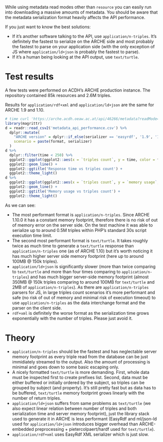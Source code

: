 While using metadata read modes other than `resource` you can easily run into downloading a massive amounts of metadata.
You should be aware that the metadata serialization format heavily affects the API performance.

If you just want to know the best solutions:

* If it's another software talking to the API, use `application/n-triples`. It's definitely the fastest to serialize on the ARCHE side and most probably the fastest to parse on your application side (with the only exception of JS where `application/ld+json` is probably the fastest to parse).
* If it's a human being looking at the API output, use `text/turtle`.

# Test results

A few tests were performed on ACDH's ARCHE production instance.
The repository contained 85k resources and 2.6M triples.

Results for `application/rdf+xml` and `application/ld+json` are the same for ARCHE 1.9 and 1.10.

```r
# time curl 'https://arche.acdh.oeaw.ac.at/api/46266/metadata?readMode=neighbors&parentProperty=https%3A%2F%2Fvocabs.acdh.oeaw.ac.at%2Fschema%23isPartOf&format=text/turtle' > /dev/null
library(magrittr)
d = readr::read_csv2('metadata_api_performance.csv') %>%
  dplyr::mutate(
    "ARCHE version" = dplyr::if_else(serializer == 'easyrdf', '1.9', '1.10'),
    scenario = paste(format, serializer)
  )
d %>% 
  dplyr::filter(time < 250) %>%
  ggplot2::ggplot(ggplot2::aes(x = `triples count`, y = time, color = format, linetype = `ARCHE version`, group = scenario)) +
  ggplot2::geom_line() +
  ggplot2::ggtitle('Response time vs triples count') +
  ggplot2::theme_light()
d %>% 
  ggplot2::ggplot(ggplot2::aes(x = `triples count`, y = `memory usage`, color = format, linetype = `ARCHE version`, group = scenario)) +
  ggplot2::geom_line() +
  ggplot2::ggtitle('Memory usage vs triples count') +
  ggplot2::theme_light()
```

As we can see:

* The most performant format is `application/n-triples`. Since ARCHE 1.10.0 it has a constant memory footprint, therefore there is no risk of out of memory error on the server side. On the test machine it was able to serialize up to around 0.5M triples within PHP's standard 30s script execution time limit.
* The second most performant format is `text/turtle`. It takes roughly twice as much time to generate a `text/turtle` response than `application/n-triples` one (as of ARCHE 1.10) but it's worth noticing it has much higher server side memory footprint (here up to around 100MB @ 150k triples).
* `application/ld+json` is significantly slower (more than twice comparing to `text/turtle` and more than four times comparing to `application/n-triples`) and has much bigger server-side memory footprint (almost 350MB @ 150k triples comparing to around 100MB for `text/turtle` and 2MB of `application/n-triples`). As there are `application/n-triples` parsers for JS, in large triples count scenarios it's more performant and safe (no risk of out of memory and minimal risk of execution timeout) to use `application/n-triples` as the data interchange format and the parser on the client side.
* `rdf+xml` is definitely the worse format as the serialization time grows exponentially with the number of triples. Please just avoid it.

# Theory

* `application/n-triples` should be the fastest and has neglectable server memory footprint as every triple read from the database can be just immidiately streamed to the output. Also the amount of processing is minimal and goes down to some basic escaping only.
* A nicely formatted `text/turtle` is more demanding. First, whole data must be inspected first to create prefixes list. Second, data must be either buffered or initially ordered by the subject, so triples can be grouped by subject (and property). It's still pretty fast but as data has to be buffered, `text/turtle` memory footprint grows linearly with the number of return triples.
* `application/ld+json` suffers from same problems as `text/turtle` (we also expect linear relation between number of triples and both serialization time and server memory footprint), just the library stack used to generate it in ARCHE is less performant (EasyRdf and ml/json-ld used for `application/ld+json` introduces bigger overhead than ARCHE-embedded preprocessing + pietercolpaert/hardf used for `text/turtle`).
* `application/rdf+xml` uses EasyRdf XML serializer which is just slow.
